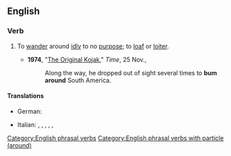 ==English==

===Verb===
{{en-verb|bums around|bumming around|bummed around}}

# {{lb|en|transitive|and|intransitive|informal}} To [[wander]] around [[idle|idly]] to no [[purpose]]; to [[loaf]] or [[loiter]].
#* '''1974''', "[http://www.time.com/time/magazine/article/0,9171,943085,00.html The Original Kojak]," ''Time'', 25 Nov.,
#*: Along the way, he dropped out of sight several times to '''bum around''' South America.

====Translations====
{{trans-top|loiter}}
* German: {{t+|de|rumgammeln}}
{{trans-mid}}
* Italian: {{t+|it|vagabondare}}, {{t+|it|girovagare}}, {{t+|it|bighellare}}, {{t+|it|gironzolare}}, {{t+|it|ciondolare}}, {{t+|it|indugiare}}
{{trans-bottom}}

[[Category:English phrasal verbs]]
[[Category:English phrasal verbs with particle (around)]]
